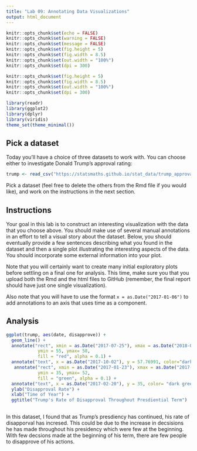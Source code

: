 ```yaml
---
title: "Lab 09: Annotating Data Visualizations"
output: html_document
---
```


```r
knitr::opts_chunk$set(echo = FALSE)
knitr::opts_chunk$set(warning = FALSE)
knitr::opts_chunk$set(message = FALSE)
knitr::opts_chunk$set(fig.height = 5)
knitr::opts_chunk$set(fig.width = 8.5)
knitr::opts_chunk$set(out.width = "100%")
knitr::opts_chunk$set(dpi = 300)

knitr::opts_chunk$set(fig.height = 5)
knitr::opts_chunk$set(fig.width = 8.5)
knitr::opts_chunk$set(out.width = "100%")
knitr::opts_chunk$set(dpi = 300)

library(readr)
library(ggplot2)
library(dplyr)
library(viridis)
theme_set(theme_minimal())
```

## Pick a dataset

Today you'll have a choice of three datasets to work with. You can choose
either to investigate Donald Trump's approval rating:

```r
trump <- read_csv("https://statsmaths.github.io/stat_data/trump_approval.csv")
```


Pick a dataset (feel free to delete the others from the Rmd file if you would
like), and work on the instructions in the next section.

## Instructions

Your goal in this lab is to construct an interesting visualization with the
data that you choose above. You should make use of several manual annotations
in an effort to tell a visual story about the dataset. Below, you should
eventually provide a few sentences describing what you found in the dataset
and then a single plot illustrating the interesting aspects of the data.
You should incorporate some external information into your plot.

Note that you will certainly want to create many initial exploratory plots
before settling on a final one for analysis. This time, make sure you that you
upload both the Rmd and the html files to GitHub (remember, the final report
should have just one single visualization).

Also note that you will have to use the format `x = as.Date("2017-01-06")` to
add annotations to an axis that uses time as a component.

## Analysis

```r
ggplot(trump, aes(date, disapprove)) +
  geom_line() +
  annotate("rect", xmin = as.Date("2017-07-25"), xmax = as.Date("2018-01-30"), 
            ymin = 55, ymax= 58, 
            fill = "red", alpha = 0.1) +
  annotate("text", x = as.Date("2017-10-02"), y = 57.76991, color="dark red", size=8, label="Highest Disapproval Rate") +
   annotate("rect", xmin = as.Date("2017-01-23"), xmax = as.Date("2017-03-31"), 
            ymin = 35, ymax= 52, 
            fill = "green", alpha = 0.1) +
  annotate("text", x = as.Date("2017-02-20"), y = 35, color= "dark green", size = 8, label= "Highest Approval Rate") +
  ylab("Disapproval Rate") +
  xlab("Time of Year") +
  ggtitle("Trump's Rate of Disapproval Throughout Presdiential Term")
            


```

In this dataset, I found that as Trump's presdiency has continued, his rate of disapporval has incresed. This could be due to the increase in decsisions he has made throughout his presidency which were few at the beginning. With few decsions made at the beginning of his term, there are few people to disapprove of his actions. 








